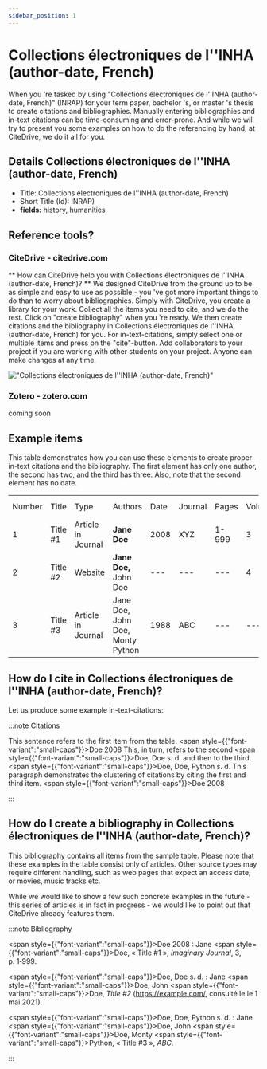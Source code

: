 ```yaml
---
sidebar_position: 1
---
```


# Collections électroniques de l''INHA (author-date, French)

When you 're tasked by using "Collections électroniques de l''INHA (author-date, French)" (INRAP) for your term paper, bachelor 's, or master 's thesis to create citations and bibliographies.
Manually entering bibliographies and in-text citations can be time-consuming and error-prone. And while we will try to present you some examples on how to do the referencing by hand, at CiteDrive, we do it all for you.

## Details  Collections électroniques de l''INHA (author-date, French)
* Title: Collections électroniques de l''INHA (author-date, French)
* Short Title (Id): INRAP)
* **fields:** history, humanities

## Reference tools?
### CiteDrive - citedrive.com
** How can CiteDrive help you with Collections électroniques de l''INHA (author-date, French)? **
We designed CiteDrive from the ground up to be as simple and easy to use as possible - you 've got more important things to do than to worry about bibliographies. Simply with CiteDrive, you create a library for your work. Collect all the items you need to cite, and we do the rest. Click on "create bibliography" when you 're ready. We then create citations and the bibliography in Collections électroniques de l''INHA (author-date, French) for you. For in-text-citations, simply select one or multiple items and press on the "cite"-button. Add collaborators to your project if you are working with other students on your project. Anyone can make changes at any time.


!["Collections électroniques de l''INHA (author-date, French)"](images/collections-electroniques-de-linha-authordate-french.svg "Choose Collections électroniques de l''INHA (author-date, French) in the CiteDrive App")

### Zotero - zotero.com

coming soon

## Example items

This table demonstrates how you can use these elements to create proper in-text citations and the bibliography. The first element has only one author, the second has two, and the third has three. Also, note that the second element has no date.


<table>
  <tr>
   <td>Number
   </td>
   <td>Title
   </td>
   <td>Type
   </td>
   <td>Authors
   </td>
   <td>Date
   </td>
   <td>Journal
   </td>
   <td>Pages
   </td>
   <td>Volume
   </td>
   <td>Issue
   </td>
   <td>Access Date
   </td>
  </tr>
  <tr>
   <td>1
   </td>
   <td>Title #1
   </td>
   <td>Article in Journal
   </td>
   <td><strong>Jane Doe</strong>
   </td>
   <td>2008
   </td>
   <td>XYZ
   </td>
   <td>1-999
   </td>
   <td>3
   </td>
   <td>2
   </td>
   <td>--
   </td>
  </tr>
  <tr>
   <td>
2
   </td>
   <td>Title #2
   </td>
   <td>Website
   </td>
   <td><strong>Jane Doe, </strong>John Doe
   </td>
   <td>---
   </td>
   <td>---
   </td>
   <td>---
   </td>
   <td>4
   </td>
   <td>---
   </td>
   <td>2020-05-01
   </td>
  </tr>
  <tr>
   <td>3
   </td>
   <td>Title #3
   </td>
   <td>Article in Journal
   </td>
   <td>Jane Doe, John Doe, Monty Python
   </td>
   <td>1988
   </td>
   <td>ABC
   </td>
   <td>---
   </td>
   <td>---
   </td>
   <td>16
   </td>
   <td>---
   </td>
  </tr>
</table>



## How do I cite in  Collections électroniques de l''INHA (author-date, French)?

Let us produce some example in-text-citations:

:::note Citations


This sentence refers to the first item from the table. <span style={{"font-variant":"small-caps"}}>Doe</span> 2008 This, in turn, refers to the second <span style={{"font-variant":"small-caps"}}>Doe, Doe</span> s. d.
and then to the third.  <span style={{"font-variant":"small-caps"}}>Doe, Doe, Python</span> s. d.
This paragraph demonstrates the clustering of citations by citing the first and third item. <span style={{"font-variant":"small-caps"}}>Doe</span> 2008

:::

## How do I create a bibliography in Collections électroniques de l''INHA (author-date, French)?

This bibliography contains all items from the sample table. Please note that these examples in the table consist only of articles. Other source types may require different handling, such as web pages that expect an access date, or movies, music tracks etc.

While we would like to show a few such concrete examples in the future - this series of articles is in fact in progress - we would like to point out that CiteDrive already features them.

:::note Bibliography

<span style={{"font-variant":"small-caps"}}>Doe</span> 2008 : Jane <span style={{"font-variant":"small-caps"}}>Doe</span>, « Title #1 », <i>Imaginary Journal</i>, 3, p. 1‑999.

<span style={{"font-variant":"small-caps"}}>Doe, Doe</span> s. d. : Jane <span style={{"font-variant":"small-caps"}}>Doe</span>, John  <span style={{"font-variant":"small-caps"}}>Doe</span>, <i>Title #2</i> (https://example.com/,  consulté le le 1 mai 2021).

<span style={{"font-variant":"small-caps"}}>Doe, Doe, Python</span> s. d. : Jane <span style={{"font-variant":"small-caps"}}>Doe</span>, John <span style={{"font-variant":"small-caps"}}>Doe</span>, Monty <span style={{"font-variant":"small-caps"}}>Python</span>, « Title #3 », <i>ABC</i>.



:::


        